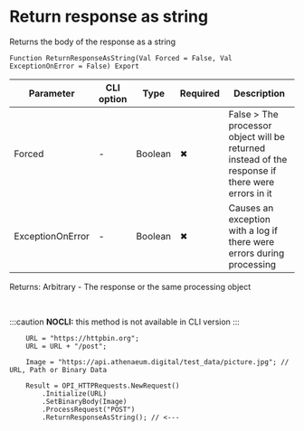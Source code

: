 ﻿---
sidebar_position: 4
description: Return response as string  and other functions to work with HTTP-client in the Open Integration Package, a free open-source integration library for 1C:Enterprise 8, OneScript and CLI
keywords: [1C, 1С, 1С:Enterprise, 1С:Enterprise 8.3, API, Integration, Services, Exchange, OneScript, CLI, HTTP-client]
---


# Return response as string 
 Returns the body of the response as a string



`Function ReturnResponseAsString(Val Forced = False, Val ExceptionOnError = False) Export`

  | Parameter | CLI option | Type | Required | Description |
  |-|-|-|-|-|
  | Forced | - | Boolean | &#x2716; | False > The processor object will be returned instead of the response if there were errors in it |
  | ExceptionOnError | - | Boolean | &#x2716; | Causes an exception with a log if there were errors during processing |

  
  Returns:  Arbitrary - The response or the same processing object

<br/>


:::caution
**NOCLI:** this method is not available in CLI version
:::
<br/>



```bsl title="1C:Enterprise/OneScript code example"
    URL = "https://httpbin.org";
    URL = URL + "/post";

    Image = "https://api.athenaeum.digital/test_data/picture.jpg"; // URL, Path or Binary Data

    Result = OPI_HTTPRequests.NewRequest()
        .Initialize(URL)
        .SetBinaryBody(Image)
        .ProcessRequest("POST")
        .ReturnResponseAsString(); // <---
```
 




